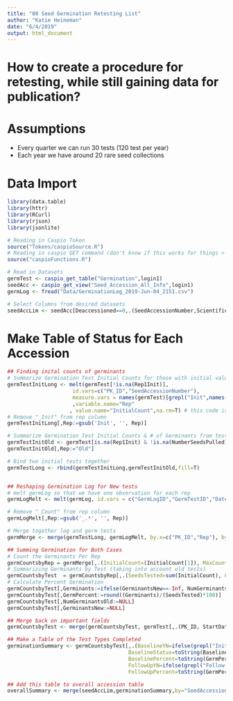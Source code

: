 ```yaml
---
title: "00 Seed Germination Retesting List"
author: "Katie Heineman"
date: "6/4/2019"
output: html_document
---
```


# How to create a procedure for retesting, while still gaining data for publication?

# Assumptions

+ Every quarter we can run 30 tests (120 test per year)
+ Each year we have around 20 rare seed collections

# Data Import
```r
library(data.table)
library(httr)
library(RCurl)
library(rjson)
library(jsonlite)

# Reading in Caspio Token
source("Tokens/caspioSource.R")
# Reading in caspio GET command (don't know if this works for things > 1000)
source("caspioFunctions.R")

# Read in Datasets
germTest <- caspio_get_table("Germination",login1)
seedAcc <- caspio_get_view("Seed_Accession_All_Info",login1)
germLog <- fread("Data/GerminationLog_2019-Jun-04_2151.csv")

# Select Columns from desired datasets
seedAccLim <- seedAcc[Deaccessioned==0,.(SeedAccessionNumber,ScientificName,CNPSRank,LocalityName,DateSeedCollected,MaternalLinesSampled,DateFrozen)]
```

# Make Table of Status for Each Accession

```r

## Finding inital counts of germinants
# Summarize Germination Test Initial Counts for those with initial values in the initital count columns (new database format)
germTestInitLong <- melt(germTest[!is.na(Rep1Init)],
                     id.vars=c("PK_ID","SeedAccessionNumber"),
                     measure.vars = names(germTest)[grepl("Init",names(germTest))]
                     ,variable.name="Rep"
                    , value.name="InitialCount",na.rm=T) # this code is not performing correctly
# Remove "_Init" from rep column
germTestInitLong[,Rep:=gsub('Init', '', Rep)]

# Summarize Germination Test Initial Counts & # of Germinants from test in the old format
germTestInitOld <- germTest[is.na(Rep1Init) & !is.na(NumberSeedsPulled),.(PK_ID,SeedAccessionNumber, InitialCount=NumberSeedsPulled,NumGerminantsOld=NumGerminants)]
germTestInitOld[,Rep:="Old"]

# Bind two initial tests together
germTestLong <- rbind(germTestInitLong,germTestInitOld,fill=T)


## Reshaping Germination Log for New tests
# melt germLog so that we have one observation for each rep
germLogMelt <- melt(germLog, id.vars = c("GermLogID","GermTestID","DateChange", names(germLog)[15:18]), measure.vars = names(germLog)[5:14], variable.name="Rep",value.name="measurementCount",na.rm=T)

# Remove "_Count" from rep column
germLogMelt[,Rep:=gsub('_.*', '', Rep)]

# Merge together log and germ tests
germMerge <- merge(germTestLong, germLogMelt, by.x=c("PK_ID","Rep"), by.y=c("GermTestID","Rep"), all.x=T)

## Summing Germination for Both Cases
# Count the Germinants Per Rep
germCountsbyRep = germMerge[,.(InitialCount=(InitialCount[1]), MaxCount = max(as.numeric(measurementCount),na.rm=T),NumGerminantsOld=NumGerminantsOld[1]), by=c("SeedAccessionNumber","PK_ID", "Rep")]
# Summarizing Germinants by Test (taking into account old tests)
germCountsbyTest  = germCountsbyRep[,.(SeedsTested=sum(InitialCount), GerminantsNew =sum(MaxCount,na.rm=T),NumGerminantsOld=NumGerminantsOld[1] ), by=c("SeedAccessionNumber","PK_ID")]
# Calculate Percent Germination
germCountsbyTest[,Germinants:=ifelse(GerminantsNew==-Inf, NumGerminantsOld,GerminantsNew)]
germCountsbyTest[,GermPercent:=round((Germinants)/(SeedsTested)*100)]
germCountsbyTest[,NumGerminantsOld:=NULL]
germCountsbyTest[,GerminantsNew:=NULL]

## Merge back on important fields
germCountsbyTest <- merge(germCountsbyTest, germTest[,.(PK_ID, StartDate,FinalDate,TestType, Baseline)], by="PK_ID")

## Make a Table of the Test Types Completed
germinationSummary <- germCountsbyTest[,.(BaselineYN=ifelse(grepl("Initial",toString(TestType)),"Yes","No"), 
                                       BaselineStatus=toString(Baseline[TestType=="Initial"]),
                                       BaselinePercent=toString(GermPercent[TestType=="Initial"]),
                                       FollowUpYN=ifelse(grepl("Follow-up",toString(TestType)),"Yes","No"),
                                       FollowUpPercent=toString(GermPercent[TestType=="Follow-up"])),by="SeedAccessionNumber"]

## Add this table to overall accession table
overallSummary <- merge(seedAccLim,germinationSummary,by="SeedAccessionNumber")

```
